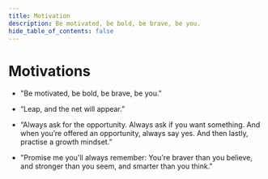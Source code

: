 ```yaml
---
title: Motivation
description: Be motivated, be bold, be brave, be you.
hide_table_of_contents: false
---
```


# Motivations

- "Be motivated, be bold, be brave, be you."

- “Leap, and the net will appear.”

- “Always ask for the opportunity. Always ask if you want something. And when you’re offered an opportunity, always say yes. And then lastly, practise a growth mindset.”

- "Promise me you'll always remember: You're braver than you believe, and stronger than you seem, and smarter than you think."